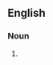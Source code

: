 ==English==

===Noun===
{{head|en|noun plural form}}

# {{plural of|sound effect|sound effects|lang=en}}